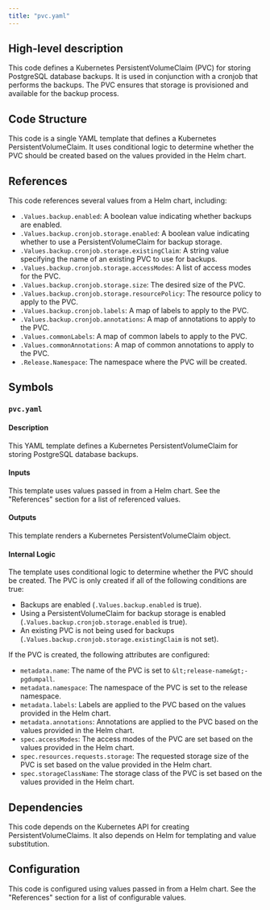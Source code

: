 ```yaml
---
title: "pvc.yaml"
---
```


## High-level description
This code defines a Kubernetes PersistentVolumeClaim (PVC) for storing PostgreSQL database backups. It is used in conjunction with a cronjob that performs the backups. The PVC ensures that storage is provisioned and available for the backup process.

## Code Structure
This code is a single YAML template that defines a Kubernetes PersistentVolumeClaim. It uses conditional logic to determine whether the PVC should be created based on the values provided in the Helm chart.

## References
This code references several values from a Helm chart, including:
- `.Values.backup.enabled`: A boolean value indicating whether backups are enabled.
- `.Values.backup.cronjob.storage.enabled`: A boolean value indicating whether to use a PersistentVolumeClaim for backup storage.
- `.Values.backup.cronjob.storage.existingClaim`: A string value specifying the name of an existing PVC to use for backups.
- `.Values.backup.cronjob.storage.accessModes`: A list of access modes for the PVC.
- `.Values.backup.cronjob.storage.size`: The desired size of the PVC.
- `.Values.backup.cronjob.storage.resourcePolicy`: The resource policy to apply to the PVC.
- `.Values.backup.cronjob.labels`: A map of labels to apply to the PVC.
- `.Values.backup.cronjob.annotations`: A map of annotations to apply to the PVC.
- `.Values.commonLabels`: A map of common labels to apply to the PVC.
- `.Values.commonAnnotations`: A map of common annotations to apply to the PVC.
- `.Release.Namespace`: The namespace where the PVC will be created.

## Symbols
### `pvc.yaml`
#### Description
This YAML template defines a Kubernetes PersistentVolumeClaim for storing PostgreSQL database backups.

#### Inputs
This template uses values passed in from a Helm chart. See the "References" section for a list of referenced values.

#### Outputs
This template renders a Kubernetes PersistentVolumeClaim object.

#### Internal Logic
The template uses conditional logic to determine whether the PVC should be created. The PVC is only created if all of the following conditions are true:
- Backups are enabled (`.Values.backup.enabled` is true).
- Using a PersistentVolumeClaim for backup storage is enabled (`.Values.backup.cronjob.storage.enabled` is true).
- An existing PVC is not being used for backups (`.Values.backup.cronjob.storage.existingClaim` is not set).

If the PVC is created, the following attributes are configured:
- `metadata.name`: The name of the PVC is set to `&lt;release-name&gt;-pgdumpall`.
- `metadata.namespace`: The namespace of the PVC is set to the release namespace.
- `metadata.labels`: Labels are applied to the PVC based on the values provided in the Helm chart.
- `metadata.annotations`: Annotations are applied to the PVC based on the values provided in the Helm chart.
- `spec.accessModes`: The access modes of the PVC are set based on the values provided in the Helm chart.
- `spec.resources.requests.storage`: The requested storage size of the PVC is set based on the value provided in the Helm chart.
- `spec.storageClassName`: The storage class of the PVC is set based on the values provided in the Helm chart.

## Dependencies
This code depends on the Kubernetes API for creating PersistentVolumeClaims. It also depends on Helm for templating and value substitution.

## Configuration
This code is configured using values passed in from a Helm chart. See the "References" section for a list of configurable values.
